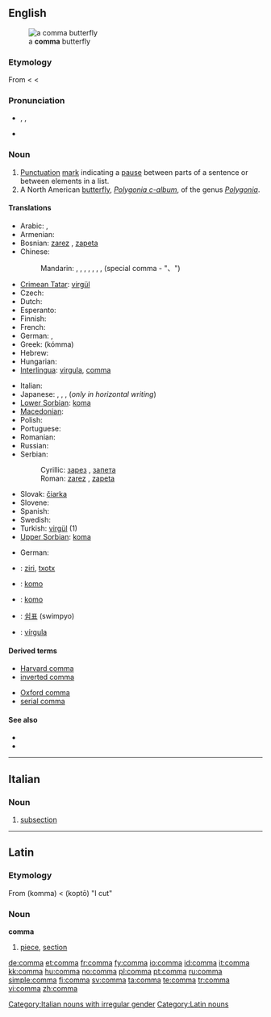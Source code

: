 {{also|coma}}
==English==
[[Image:Polygonia c-album spread wings.jpg|thumb|a '''comma''' butterfly]]

===Etymology===
From {{etyl|la}} {{term|comma|lang=la}} < {{etyl|grc}} {{term|κόμμα|sc=polytonic|tr=komma|lang=grc}} < {{term|κόπτω|sc=polytonic|tr=koptō||I cut|lang=grc}}

===Pronunciation===
* {{a|UK}} {{enPR|kŏm'ə}}, {{IPA|/ˈkɒm.ə/}}, {{SAMPA|/"kQm.@/}}
* {{audio|En-us-comma.ogg|Audio (US)}}
*: {{rhymes|ɒmə}}

===Noun===
{{en-noun}}

# [[Punctuation]] [[mark]] indicating a [[pause]] between parts of a sentence or between elements in a list.
# A North American [[butterfly]], ''[[Polygonia c-album]]'', of the genus ''[[Polygonia]]''.

====Translations====
{{trans-top|Punctuation}}
* Arabic: {{t|ar|فاصلة|f|tr=faaSila|sc=Arab}}, {{t-|ar|،|sc=Arab}}
* Armenian: {{t-|hy|ստորակետ|tr=storaket|sc=Armn|xs=Armenian}}
* Bosnian: [[zarez]] {{m}}, [[zapeta]] {{f}}
* Chinese:
*: Mandarin: {{t-|cmn|，|sc=Hani|xs=Mandarin}}, {{t|cmn|逗號|sc=Hani|xs=Mandarin}}, {{t|cmn|逗号|tr=dòuhào|sc=Hani|xs=Mandarin}}, {{t|cmn|逗點|sc=Hani|xs=Mandarin}}, {{t|cmn|逗点|tr=dòudiǎn|sc=Hani|xs=Mandarin}}, {{t|cmn|頓號|sc=Hani|xs=Mandarin}}, {{t-|cmn|、|sc=Hani|xs=Mandarin}}, {{t|cmn|顿号|tr=dùnhào|sc=Hani|xs=Mandarin}} (special comma - "、")
* [[Crimean Tatar]]: [[virgül]]
* Czech: {{t-|cs|čárka|f}}
* Dutch: {{t+|nl|komma|f}}
* Esperanto: {{t-|eo|komo|xs=Esperanto}}
* Finnish: {{t+|fi|pilkku}}
* French: {{t+|fr|virgule|f}}
* German: {{t+|de|Komma|n}}, {{t+|de|Beistrich|m}}
* Greek: {{t+|el|κόμμα|n|sc=Grek}} (kómma)
* Hebrew: {{t-|he|פסיק|m|tr=psyq|sc=Hebr}}
* Hungarian: {{t+|hu|vessző}}
* [[Interlingua]]: [[virgula]], [[#Interlingua|comma]]
{{trans-mid}}
* Italian: {{t+|it|virgola|f}}
* Japanese: {{t|ja|コンマ|tr=konma|sc=Jpan}}, {{t|ja|読点|tr=とうてん, tōten|sc=Jpan}}, {{t+|ja|、|sc=Jpan}}, {{t-|ja|，|sc=Jpan}} (''only in horizontal writing'')
* [[Lower Sorbian]]: [[koma]] {{f}}
* [[Macedonian]]: {{t|mk|запирка|f|tr=zápirka|sc=Cyrl|xs=Macedonian}}
* Polish: {{t+|pl|przecinek|m}}
* Portuguese: {{t+|pt|vírgula|f}}
* Romanian: {{t-|ro|virgulă|f}}
* Russian: {{t+|ru|запятая|f|tr=zapjatája|sc=Cyrl}}
* Serbian:
*: Cyrillic: [[зарез]] {{m}}, [[запета]] {{f}}
*: Roman: [[zarez#Serbian|zarez]] {{m}}, [[zapeta#Serbian|zapeta]] {{f}}
* Slovak: [[čiarka]] {{f}}
* Slovene: {{t+|sl|vejica|f}}
* Spanish: {{t+|es|coma|f}}
* Swedish: {{t+|sv|komma|n}}
* Turkish: [[virgül]] (1)
* [[Upper Sorbian]]: [[koma]] {{f}}
{{trans-bottom}}

{{trans-top|Butterfly}}
* German: {{t-|de|C-Falter|m}}
{{trans-mid}}
{{trans-bottom}}

{{checktrans-top}}
* {{ttbc|Basque}}: [[ziri]], [[txotx]]
* {{ttbc|Esperanto}}: [[komo]]
{{trans-mid}}
* {{ttbc|Ido}}: [[komo]]
* {{ttbc|Korean}}: [[쉼표]] (swimpyo)
* {{ttbc|Spanish}}: [[vírgula]] {{f}}
{{trans-bottom}}

====Derived terms====
{{rel-top|punctuation mark}}
* [[Harvard comma]]
* [[inverted comma]]
{{rel-mid}}
* [[Oxford comma]]
* [[serial comma]]
{{rel-bottom}}

====See also====
* {{pedialite|Comma (punctuation)}}
* {{pedialite|Comma (butterfly)}}
{{punctuation}}

----

==Italian==

===Noun===
{{it-noun|comm|m|a|i}}

# {{context|legal|lang=it}} [[subsection]]

[[Category:Italian nouns with irregular gender]]

----

==Latin==

===Etymology===
From {{etyl|grc|la}} '''{{polytonic|[[κόμμα]]}}''' (komma) < '''{{polytonic|[[κόπτω]]}}''' (koptō) "I cut"

===Noun===
'''comma'''

# [[piece]], [[section]]

[[Category:Latin nouns]]

[[de:comma]]
[[et:comma]]
[[fr:comma]]
[[fy:comma]]
[[io:comma]]
[[id:comma]]
[[it:comma]]
[[kk:comma]]
[[hu:comma]]
[[no:comma]]
[[pl:comma]]
[[pt:comma]]
[[ru:comma]]
[[simple:comma]]
[[fi:comma]]
[[sv:comma]]
[[ta:comma]]
[[te:comma]]
[[tr:comma]]
[[vi:comma]]
[[zh:comma]]